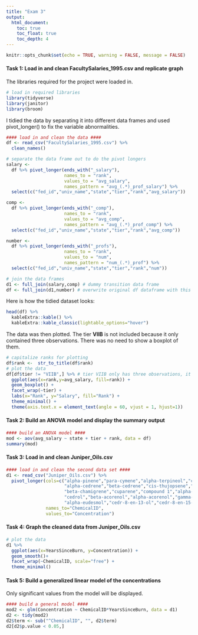 ```yaml
---
title: "Exam 3"
output: 
  html_document:
    toc: true
    toc_float: true
    toc_depth: 4
---
```


```r
knitr::opts_chunk$set(echo = TRUE, warning = FALSE, message = FALSE)
```

#### Task 1: Load in and clean **FacultySalaries_1995.csv** and replicate graph

The libraries required for the project were loaded in.

```r
# load in required libraries
library(tidyverse)
library(janitor)
library(broom)
```

I tidied the data by separating it into different data frames and used pivot_longer() to fix the variable abnormalities.

```r
#### load in and clean the data ####
df <- read_csv("FacultySalaries_1995.csv") %>% 
  clean_names()

# separate the data frame out to do the pivot longers
salary <- 
  df %>% pivot_longer(ends_with("_salary"),
                      names_to = "rank",
                      values_to = "avg_salary",
                      names_pattern = "avg_(.*)_prof_salary") %>% 
  select(c("fed_id","univ_name","state","tier","rank","avg_salary"))

comp <- 
  df %>% pivot_longer(ends_with("_comp"),
                      names_to = "rank",
                      values_to = "avg_comp",
                      names_pattern = "avg_(.*)_prof_comp") %>% 
  select(c("fed_id","univ_name","state","tier","rank","avg_comp"))

number <- 
  df %>% pivot_longer(ends_with("_profs"),
                      names_to = "rank",
                      values_to = "num",
                      names_pattern = "num_(.*)_prof") %>% 
  select(c("fed_id","univ_name","state","tier","rank","num"))

# join the data frames
d1 <- full_join(salary,comp) # dummy transition data frame
df <- full_join(d1,number) # overwrite original df dataframe with this tidy version

```

Here is how the tidied dataset looks:

```r
head(df) %>% 
  kableExtra::kable() %>% 
  kableExtra::kable_classic(lightable_options="hover")
```

The data was then plotted. The tier **VIIB** is not included because it only contained three observations. There was no need to show a boxplot of them.

```r
# capitalize ranks for plotting
df$rank <-  str_to_title(df$rank) 
# plot the data
df[df$tier != "VIIB",] %>% # tier VIIB only has three observations, it will not be plotted here
  ggplot(aes(x=rank,y=avg_salary, fill=rank)) +
  geom_boxplot() +
  facet_wrap(~tier) +
  labs(x="Rank", y="Salary", fill="Rank") +
  theme_minimal() +
  theme(axis.text.x = element_text(angle = 60, vjust = 1, hjust=1))
```

#### Task 2: Build an ANOVA model and display the summary output

```r
#### build an ANOVA model ####
mod <- aov(avg_salary ~ state + tier + rank, data = df)
summary(mod)
```

#### Task 3: Load in and clean **Juniper_Oils.csv** 

```r
#### load in and clean the second data set ####
d1 <- read_csv("Juniper_Oils.csv") %>% 
  pivot_longer(cols=c("alpha-pinene","para-cymene","alpha-terpineol","cedr-9-ene",
                      "alpha-cedrene","beta-cedrene","cis-thujopsene","alpha-himachalene",
                      "beta-chamigrene","cuparene","compound 1","alpha-chamigrene","widdrol",
                      "cedrol","beta-acorenol","alpha-acorenol","gamma-eudesmol","beta-eudesmol",
                      "alpha-eudesmol","cedr-8-en-13-ol","cedr-8-en-15-ol","compound 2","thujopsenal"),
               names_to="ChemicalID",
               values_to="Concentration")
```

#### Task 4: Graph the cleaned data from **Juniper_Oils.csv** 

```r
# plot the data
d1 %>% 
  ggplot(aes(x=YearsSinceBurn, y=Concentration)) +
  geom_smooth()+
  facet_wrap(~ChemicalID, scale="free") + 
  theme_minimal()
```

#### Task 5: Build a generalized linear model of the concentrations

Only significant values from the model will be displayed.

```r
#### build a general model ####
mod2 <- glm(Concentration ~ ChemicalID*YearsSinceBurn, data = d1)
d2 <- tidy(mod2)
d2$term <- sub("^ChemicalID", "", d2$term)
d2[d2$p.value < 0.05,]
```

